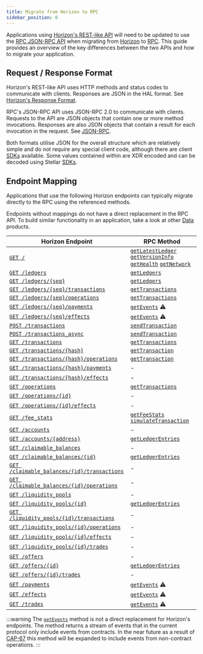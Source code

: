```yaml
---
title: Migrate from Horizon to RPC
sidebar_position: 0
---
```


Applications using [Horizon's REST-like API] will need to be updated to use the [RPC JSON-RPC API] when migrating from [Horizon] to [RPC]. This guide provides an overview of the key differences between the two APIs and how to migrate your application.

## Request / Response Format

Horizon's REST-like API uses HTTP methods and status codes to communicate with clients. Responses are JSON in the HAL format. See [Horizon's Response Format].

RPC's JSON-RPC API uses JSON-RPC 2.0 to communicate with clients. Requests to the API are JSON objects that contain one or more method invocations. Responses are also JSON objects that contain a result for each invocation in the request. See [JSON-RPC].

Both formats utilise JSON for the overall structure which are relatively simple and do not require any special client code, although there are client [SDKs] available. Some values contained within are XDR encoded and can be decoded using Stellar [SDKs].

## Endpoint Mapping

Applications that use the following Horizon endpoints can typically migrate directly to the RPC using the referenced methods.

Endpoints without mappings do not have a direct replacement in the RPC API. To build similar functionality in an application, take a look at other [Data] products.

| Horizon Endpoint | RPC Method |
|------------------|------------|
| [`GET /`] | [`getLatestLedger`] [`getVersionInfo`] [`getHealth`] [`getNetwork`] |
| [`GET /ledgers`] | [`getLedgers`] |
| [`GET /ledgers/{seq}`] | [`getLedgers`] |
| [`GET /ledgers/{seq}/transactions`] | [`getTransactions`] |
| [`GET /ledgers/{seq}/operations`] | [`getTransactions`] |
| [`GET /ledgers/{seq}/payments`] | [`getEvents`] ⚠️ |
| [`GET /ledgers/{seq}/effects`] | [`getEvents`] ⚠️ |
| [`POST /transactions`] | [`sendTransaction`] |
| [`POST /transactions_async`] | [`sendTransaction`] |
| [`GET /transactions`] | [`getTransactions`] |
| [`GET /transactions/{hash}`] | [`getTransaction`] |
| [`GET /transactions/{hash}/operations`] | [`getTransaction`] |
| [`GET /transactions/{hash}/payments`] | - |
| [`GET /transactions/{hash}/effects`] | - |
| [`GET /operations`] | [`getTransactions`] |
| [`GET /operations/{id}`] | - |
| [`GET /operations/{id}/effects`] | - |
| [`GET /fee_stats`] | [`getFeeStats`] [`simulateTransaction`] |
| [`GET /accounts`] | - |
| [`GET /accounts/{address}`] | [`getLedgerEntries`] |
| [`GET /claimable_balances`] | - |
| [`GET /claimable_balances/{id}`] | [`getLedgerEntries`] |
| [`GET /claimable_balances/{id}/transactions`] | - |
| [`GET /claimable_balances/{id}/operations`] | - |
| [`GET /liquidity_pools`] | - |
| [`GET /liquidity_pools/{id}`] | [`getLedgerEntries`] |
| [`GET /liquidity_pools/{id}/transactions`] | - |
| [`GET /liquidity_pools/{id}/operations`] | - |
| [`GET /liquidity_pools/{id}/effects`] | - |
| [`GET /liquidity_pools/{id}/trades`] | - |
| [`GET /offers`] | - |
| [`GET /offers/{id}`] | [`getLedgerEntries`] |
| [`GET /offers/{id}/trades`] | - |
| [`GET /payments`] | [`getEvents`] ⚠️ |
| [`GET /effects`] | [`getEvents`] ⚠️ |
| [`GET /trades`] | [`getEvents`] ⚠️ |

:::warning
The [`getEvents`] method is not a direct replacement for Horizon's endpoints. The method returns a stream of events that in the current protocol only include events from contracts. In the near future as a result of [CAP-67] this method will be expanded to include events from non-contract operations.
:::

[CAP-67]: https://github.com/stellar/stellar-protocol/blob/master/core/cap-0067.md
[Horizon]: horizon
[RPC]: rpc
[Horizon's REST-like API]: horizon/api-reference
[Horizon's Response Format]: horizon/api-reference/structure/response-format
[RPC JSON-RPC API]: rpc/api-reference
[JSON-RPC]: rpc/api-reference/json-rpc
[Data]: ../data
[SDKs]: ../tools/sdks/library

[`GET /`]: horizon/api-reference
[`GET /ledgers`]: horizon/api-reference/list-all-ledgers
[`GET /ledgers/{seq}`]: horizon/api-reference/retrieve-a-ledger
[`GET /ledgers/{seq}/transactions`]: horizon/api-reference/retrieve-a-ledgers-transactions
[`GET /ledgers/{seq}/operations`]: horizon/api-reference/retrieve-a-ledgers-operations
[`GET /ledgers/{seq}/payments`]: horizon/api-reference/retrieve-a-ledgers-payments
[`GET /ledgers/{seq}/effects`]: horizon/api-reference/retrieve-a-ledgers-effects
[`POST /transactions`]: horizon/api-reference/submit-a-transaction
[`POST /transactions_async`]: horizon/api-reference/submit-async-transaction
[`GET /transactions`]: horizon/api-reference/list-all-transactions
[`GET /transactions/{hash}`]: horizon/api-reference/retrieve-a-transaction
[`GET /transactions/{hash}/operations`]: horizon/api-reference/retrieve-a-transactions-operations
[`GET /transactions/{hash}/payments`]: horizon/api-reference/retrieve-a-transactions-payments
[`GET /transactions/{hash}/effects`]: horizon/api-reference/retrieve-a-transactions-effects
[`GET /operations`]: horizon/api-reference/list-all-operations
[`GET /operations/{id}`]: horizon/api-reference/retrieve-an-operation
[`GET /operations/{id}/effects`]: horizon/api-reference/retrieve-an-operations-effects
[`GET /fee_stats`]: horizon/api-reference
[`GET /accounts`]: horizon/api-reference/list-all-accounts
[`GET /accounts/{address}`]: horizon/api-reference/retrieve-an-account
[`GET /claimable_balances`]: horizon/api-reference/list-all-claimable-balances
[`GET /claimable_balances/{id}`]: horizon/api-reference/retrieve-a-claimable-balance
[`GET /claimable_balances/{id}/transactions`]: horizon/api-reference/cb-retrieve-related-transactions
[`GET /claimable_balances/{id}/operations`]: horizon/api-reference/cb-retrieve-related-operations
[`GET /liquidity_pools`]: horizon/api-reference/list-liquidity-pools
[`GET /liquidity_pools/{id}`]: horizon/api-reference/retrieve-a-liquidity-pool
[`GET /liquidity_pools/{id}/transactions`]: horizon/api-reference/lp-retrieve-related-transactions
[`GET /liquidity_pools/{id}/operations`]: horizon/api-reference/lp-retrieve-related-operations
[`GET /liquidity_pools/{id}/effects`]: horizon/api-reference/retrieve-related-effects
[`GET /liquidity_pools/{id}/trades`]: horizon/api-reference/retrieve-related-trades
[`GET /offers`]: horizon/api-reference/get-all-offers
[`GET /offers/{id}`]: horizon/api-reference/get-offer-by-offer-id
[`GET /offers/{id}/trades`]: horizon/api-reference/get-trades-by-offer-id
[`GET /payments`]: horizon/api-reference/list-all-payments
[`GET /effects`]: horizon/api-reference/list-all-effects
[`GET /trades`]: horizon/api-reference/get-all-trades

[`getLatestLedger`]: rpc/api-reference/methods/getLatestLedger
[`getVersionInfo`]: rpc/api-reference/methods/getVersionInfo
[`getHealth`]: rpc/api-reference/methods/getHealth
[`getNetwork`]: rpc/api-reference/methods/getNetwork
[`getLedgers`]: rpc/api-reference/methods/getLedgers
[`getTransactions`]: rpc/api-reference/methods/getTransactions
[`getTransaction`]: rpc/api-reference/methods/getTransaction
[`getEvents`]: rpc/api-reference/methods/getEvents
[`sendTransaction`]: rpc/api-reference/methods/sendTransaction
[`getFeeStats`]: rpc/api-reference/methods/getFeeStats
[`simulateTransaction`]: rpc/api-reference/methods/simulateTransaction
[`getLedgerEntries`]: rpc/api-reference/methods/getLedgerEntries
